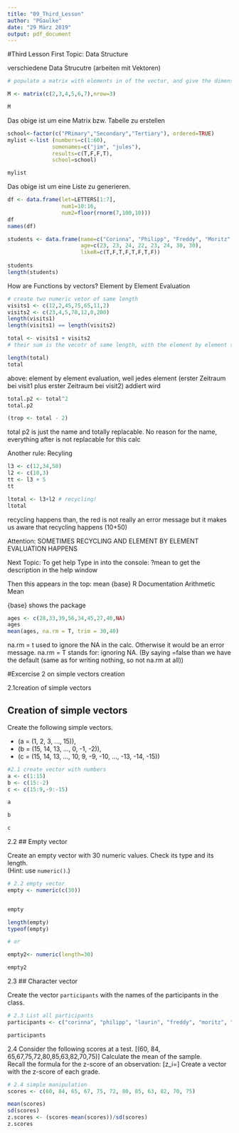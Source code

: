 ```yaml
---
title: "09_Third_Lesson"
author: "PGaulke"
date: "29 März 2019"
output: pdf_document
---
```


#Third Lesson
First Topic: Data Structure

verschiedene Data Strucutre (arbeiten mit Vektoren)

```r
# populate a matrix with elements in of the vector, and give the dimension

M <- matrix(c(2,3,4,5,6,7),nrow=3)

M
```


Das obige ist um eine Matrix bzw. Tabelle zu erstellen




```r
school<-factor(c("PRimary","Secondary","Tertiary"), ordered=TRUE)
mylist <-list (numbers=c(1:60),
              somenames=c("jim", "jules"),
              results=c(T,F,F,T),
              school=school)

mylist
```

Das obige ist um eine Liste zu generieren.


```r
df <- data.frame(let=LETTERS[1:7],
                 num1=10:16,
                 num2=floor(rnorm(7,100,10)))
df
names(df)
```
```r
students <- data.frame(name=c("Corinna", "Philipp", "Freddy", "Moritz", "Niklas", "Laurin", "Forster", "Fidalgo"),
                       age=c(23, 23, 24, 22, 23, 24, 30, 30),
                       likeR=c(T,F,T,F,T,F,T,F))
                    
students
length(students)
```


How are Functions by vectors?
Element by Element Evaluation

```r
# create two numeric vetor of same length
visits1 <- c(12,2,45,75,65,11,2)
visits2 <- c(23,4,5,78,12,0,200)
length(visits1)
length(visits1) == length(visits2)

total <- visits1 + visits2
# their sum is the vecotr of same length, with the element by element sums

length(total)
total
```

above: element by element evaluation, weil jedes element (erster Zeitraum bei visit1 plus erster Zeitraum bei visit2) addiert wird

```r
total.p2 <- total^2
total.p2

(trop <- total - 2)

```

total p2 is just the name and totally replacable. No reason for the name, everything after is not replacable for this calc




Another rule: Recyling

```r
l3 <- c(12,34,50)
l2 <- c(10,3)
tt <- l3 + 5
tt

ltotal <- l3+l2 # recycling!
ltotal

```

recycling happens than, the red is not really an error message but it makes us aware that recycling happens (10+50)


Attention: SOMETIMES RECYCLING AND ELEMENT BY ELEMENT EVALUATION HAPPENS




Next Topic: To get help
Type in into the console: ?mean to get the description in the help window

Then this appears in the top:
mean {base}	R Documentation
Arithmetic Mean

{base} shows the package

```r
ages <- c(28,33,39,56,34,45,27,40,NA)
ages
mean(ages, na.rm = T, trim = 30,40)


```

na.rm = t used to ignore the NA in the calc. Otherwise it would be an error message. na.rm = T stands for: ignoring NA. (By saying =false than we have the default (same as for writing nothing, so not na.rm at all))


#Excercise 2 on simple vectors creation

2.1creation of simple vectors

## Creation of simple vectors

Create the following simple vectors.

  - \(a = (1, 2, 3, ..., 15)\),
  - \(b = (15, 14, 13, ..., 0, -1, -2)\),
  - \(c = (15, 14, 13, ..., 10, 9, -9, -10, ..., -13, -14, -15)\)
```r
#2.1 create vector with numbers
a <- c(1:15)
b <- c(15:-2)
c <- c(15:9,-9:-15)

a

b

c
```

2.2 ## Empty vector

Create an empty vector with 30 numeric values. Check its type and its length.   
(Hint: use `numeric()`.)


```r
# 2.2 empty vector
empty <- numeric(c(30))


empty

length(empty)
typeof(empty)

# or

empty2<- numeric(length=30)

empty2
```

2.3 ## Character vector

Create the vector `participants` with the names of the participants in the class.

```r
# 2.3 List all participants
participants <- c("corinna", "philipp", "laurin", "freddy", "moritz", "niklas")

participants
```
 
 
 2.4
Consider the following scores at a test.
\[(60, 84, 65,67,75,72,80,85,63,82,70,75)\]
Calculate the mean of the sample.  
Recall the formula for the z-score of an observation:
\[z_i=\frac{x_i-\mu}{\sigma}\]
Create a vector with the z-score of each grade. 

```r
# 2.4 simple manipulation 
scores <- c(60, 84, 65, 67, 75, 72, 80, 85, 63, 82, 70, 75)

mean(scores)
sd(scores)
z.scores <- (scores-mean(scores))/sd(scores)
z.scores
```